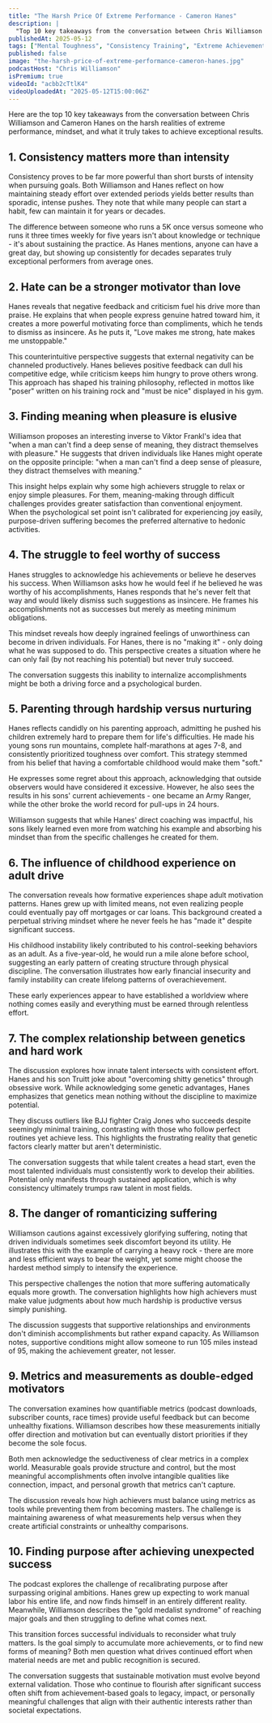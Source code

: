 ```yaml
---
title: "The Harsh Price Of Extreme Performance - Cameron Hanes"
description: |
  "Top 10 key takeaways from the conversation between Chris Williamson and Cameron Hanes on the harsh realities of extreme performance, mindset, and what it truly takes to achieve exceptional results."
publishedAt: 2025-05-12
tags: ["Mental Toughness", "Consistency Training", "Extreme Achievement"]
published: false
image: "the-harsh-price-of-extreme-performance-cameron-hanes.jpg"
podcastHost: "Chris Williamson"
isPremium: true
videoId: "acbb2cTtlK4"
videoUploadedAt: "2025-05-12T15:00:06Z"
---
```



<PodcastSummaryPageLayout frontmatter={frontmatter}>

Here are the top 10 key takeaways from the conversation between Chris Williamson and Cameron Hanes on the harsh realities of extreme performance, mindset, and what it truly takes to achieve exceptional results.

## 1. Consistency matters more than intensity

Consistency proves to be far more powerful than short bursts of intensity when pursuing goals. Both Williamson and Hanes reflect on how maintaining steady effort over extended periods yields better results than sporadic, intense pushes. They note that while many people can start a habit, few can maintain it for years or decades.

The difference between someone who runs a 5K once versus someone who runs it three times weekly for five years isn't about knowledge or technique - it's about sustaining the practice. As Hanes mentions, anyone can have a great day, but showing up consistently for decades separates truly exceptional performers from average ones.

## 2. Hate can be a stronger motivator than love

Hanes reveals that negative feedback and criticism fuel his drive more than praise. He explains that when people express genuine hatred toward him, it creates a more powerful motivating force than compliments, which he tends to dismiss as insincere. As he puts it, "Love makes me strong, hate makes me unstoppable."

This counterintuitive perspective suggests that external negativity can be channeled productively. Hanes believes positive feedback can dull his competitive edge, while criticism keeps him hungry to prove others wrong. This approach has shaped his training philosophy, reflected in mottos like "poser" written on his training rock and "must be nice" displayed in his gym.

## 3. Finding meaning when pleasure is elusive

Williamson proposes an interesting inverse to Viktor Frankl's idea that "when a man can't find a deep sense of meaning, they distract themselves with pleasure." He suggests that driven individuals like Hanes might operate on the opposite principle: "when a man can't find a deep sense of pleasure, they distract themselves with meaning."

This insight helps explain why some high achievers struggle to relax or enjoy simple pleasures. For them, meaning-making through difficult challenges provides greater satisfaction than conventional enjoyment. When the psychological set point isn't calibrated for experiencing joy easily, purpose-driven suffering becomes the preferred alternative to hedonic activities.

## 4. The struggle to feel worthy of success

Hanes struggles to acknowledge his achievements or believe he deserves his success. When Williamson asks how he would feel if he believed he was worthy of his accomplishments, Hanes responds that he's never felt that way and would likely dismiss such suggestions as insincere. He frames his accomplishments not as successes but merely as meeting minimum obligations.

This mindset reveals how deeply ingrained feelings of unworthiness can become in driven individuals. For Hanes, there is no "making it" - only doing what he was supposed to do. This perspective creates a situation where he can only fail (by not reaching his potential) but never truly succeed.

The conversation suggests this inability to internalize accomplishments might be both a driving force and a psychological burden.

## 5. Parenting through hardship versus nurturing

Hanes reflects candidly on his parenting approach, admitting he pushed his children extremely hard to prepare them for life's difficulties. He made his young sons run mountains, complete half-marathons at ages 7-8, and consistently prioritized toughness over comfort. This strategy stemmed from his belief that having a comfortable childhood would make them "soft."

He expresses some regret about this approach, acknowledging that outside observers would have considered it excessive. However, he also sees the results in his sons' current achievements - one became an Army Ranger, while the other broke the world record for pull-ups in 24 hours.

Williamson suggests that while Hanes' direct coaching was impactful, his sons likely learned even more from watching his example and absorbing his mindset than from the specific challenges he created for them.

## 6. The influence of childhood experience on adult drive

The conversation reveals how formative experiences shape adult motivation patterns. Hanes grew up with limited means, not even realizing people could eventually pay off mortgages or car loans. This background created a perpetual striving mindset where he never feels he has "made it" despite significant success.

His childhood instability likely contributed to his control-seeking behaviors as an adult. As a five-year-old, he would run a mile alone before school, suggesting an early pattern of creating structure through physical discipline. The conversation illustrates how early financial insecurity and family instability can create lifelong patterns of overachievement.

These early experiences appear to have established a worldview where nothing comes easily and everything must be earned through relentless effort.

## 7. The complex relationship between genetics and hard work

The discussion explores how innate talent intersects with consistent effort. Hanes and his son Truitt joke about "overcoming shitty genetics" through obsessive work. While acknowledging some genetic advantages, Hanes emphasizes that genetics mean nothing without the discipline to maximize potential.

They discuss outliers like BJJ fighter Craig Jones who succeeds despite seemingly minimal training, contrasting with those who follow perfect routines yet achieve less. This highlights the frustrating reality that genetic factors clearly matter but aren't deterministic.

The conversation suggests that while talent creates a head start, even the most talented individuals must consistently work to develop their abilities. Potential only manifests through sustained application, which is why consistency ultimately trumps raw talent in most fields.

## 8. The danger of romanticizing suffering

Williamson cautions against excessively glorifying suffering, noting that driven individuals sometimes seek discomfort beyond its utility. He illustrates this with the example of carrying a heavy rock - there are more and less efficient ways to bear the weight, yet some might choose the hardest method simply to intensify the experience.

This perspective challenges the notion that more suffering automatically equals more growth. The conversation highlights how high achievers must make value judgments about how much hardship is productive versus simply punishing.

The discussion suggests that supportive relationships and environments don't diminish accomplishments but rather expand capacity. As Williamson notes, supportive conditions might allow someone to run 105 miles instead of 95, making the achievement greater, not lesser.

## 9. Metrics and measurements as double-edged motivators

The conversation examines how quantifiable metrics (podcast downloads, subscriber counts, race times) provide useful feedback but can become unhealthy fixations. Williamson describes how these measurements initially offer direction and motivation but can eventually distort priorities if they become the sole focus.

Both men acknowledge the seductiveness of clear metrics in a complex world. Measurable goals provide structure and control, but the most meaningful accomplishments often involve intangible qualities like connection, impact, and personal growth that metrics can't capture.

The discussion reveals how high achievers must balance using metrics as tools while preventing them from becoming masters. The challenge is maintaining awareness of what measurements help versus when they create artificial constraints or unhealthy comparisons.

## 10. Finding purpose after achieving unexpected success

The podcast explores the challenge of recalibrating purpose after surpassing original ambitions. Hanes grew up expecting to work manual labor his entire life, and now finds himself in an entirely different reality. Meanwhile, Williamson describes the "gold medalist syndrome" of reaching major goals and then struggling to define what comes next.

This transition forces successful individuals to reconsider what truly matters. Is the goal simply to accumulate more achievements, or to find new forms of meaning? Both men question what drives continued effort when material needs are met and public recognition is secured.

The conversation suggests that sustainable motivation must evolve beyond external validation. Those who continue to flourish after significant success often shift from achievement-based goals to legacy, impact, or personally meaningful challenges that align with their authentic interests rather than societal expectations.

</PodcastSummaryPageLayout>
